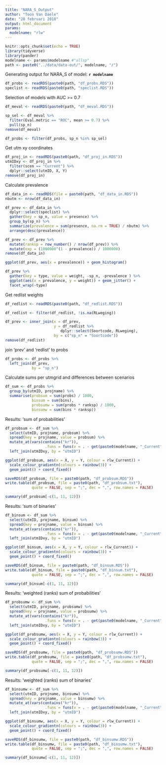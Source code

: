 ```yaml
---
title: "NARA_S_Output"
author: "Toon Van Daele"
date: "28 februari 2018"
output: html_document
params:
  modelname: "rlw"
---
```


```r
knitr::opts_chunk$set(echo = TRUE)
library(tidyverse)
library(pander)
modelname <- params$modelname #"allsp"
path <- paste0("../data/data-out/", modelname, "/")
```

Generating output for NARA_S of model: **`r modelname`**

```r
df_probs <- readRDS(paste0(path, "df_probs.RDS"))
speclist <- readRDS(paste0(path, "speclist.RDS"))
```

Selection of models with AUC >= 0.7

```r
df_meval <- readRDS(paste0(path, "df_meval.RDS"))

sp_sel <- df_meval %>%
  filter(Eval.metric == "ROC", mean >= 0.7) %>%
  pull(sp_n)
remove(df_meval)

df_probs <- filter(df_probs, sp_n %in% sp_sel)
```

Get utm xy coordinates

```r
df_proj_in <- readRDS(paste0(path, "df_proj_in.RDS"))
utmIDxy <- df_proj_in %>%
  filter(scen == "Current") %>%
  dplyr::select(utmID, X, Y)
remove(df_proj_in)
```

Calculate prevalence

```r
df_data_in <- readRDS(file = paste0(path, "df_data_in.RDS"))
nbutm <- nrow(df_data_in)

df_prev <- df_data_in %>%
  dplyr::select(speclist) %>%
  gather(key = sp_n, value = presence) %>%
  group_by(sp_n) %>%
  summarize(prevalence = sum(presence, na.rm = TRUE) / nbutm) %>%
  arrange(desc(prevalence))

df_prev <- df_prev %>%
  mutate(ranksp = row_number() / nrow(df_prev)) %>%
  mutate(exp = (1000000^(1 - prevalence)) / 1000000)
remove(df_data_in)

ggplot(df_prev, aes(x = prevalence)) + geom_histogram()

df_prev %>%
  gather(key = type, value = weight, -sp_n, -prevalence ) %>%
  ggplot(aes(x = prevalence, y = weight)) + geom_jitter() +
  facet_wrap(~type)
```

Get redlist weights

```r
df_redlist <- readRDS(paste0(path, "df_redlist.RDS"))

df_redlist <- filter(df_redlist, !is.na(RLweging))

df_prev <- inner_join(x = df_prev,
                      y = df_redlist %>%
                         dplyr::select(Soortcode, RLweging),
                      by = c("sp_n" = "Soortcode"))
remove(df_redlist)
```

join 'prev' and 'redlist' to probs

```r
df_probs <- df_probs %>%
  left_join(df_prev,
            by = "sp_n")
```


Calculate sums per utmgrid and differences between scenarios

```r
df_sum <- df_probs %>%
  group_by(utmID, projname) %>%
  summarise(probsum = sum(probs) / 1000,
            binsum = sum(bins),
            probsumw = sum(probs * ranksp) / 1000,
            binsumw = sum(bins * ranksp))
```

Results: 'sum of probabilities'

```r
df_probsum <- df_sum %>%
  select(utmID, projname, probsum) %>%
  spread(key = projname, value = probsum) %>%
  mutate_at(vars(contains("kr")),
                  .funs = funs(v = . - get(paste0(modelname, "_Current")))) %>%
  left_join(utmIDxy, by = "utmID")

ggplot(df_probsum, aes(x = X, y = Y, colour = rlw_Current)) +
  scale_colour_gradientn(colours = rainbow(3)) +
  geom_point() + coord_fixed()

saveRDS(df_probsum, file = paste0(path, "df_probsum.RDS"))
write.table(df_probsum, file = paste0(path, "df_probsum.txt"),
            quote = FALSE, sep = ";", dec = ",", row.names = FALSE)

summary(df_probsum[-c(1, 11, 12)])
```

Results: 'sum of binaries'

```r
df_binsum <- df_sum %>%
  select(utmID, projname, binsum) %>%
  spread(key = projname, value = binsum) %>%
  mutate_at(vars(contains("kr")),
                  .funs = funs(v = . - get(paste0(modelname, "_Current")))) %>%
  left_join(utmIDxy, by = "utmID")

ggplot(df_binsum, aes(x = X, y = Y, colour = rlw_Current)) +
  scale_colour_gradientn(colours = rainbow(3)) +
  geom_point() + coord_fixed()

saveRDS(df_binsum, file = paste0(path, "df_binsum.RDS"))
write.table(df_binsum, file = paste0(path, "df_binsum.txt"),
            quote = FALSE, sep = ";", dec = ",", row.names = FALSE)

summary(df_binsum[-c(1, 11, 12)])
```

Results: 'weighted (ranks) sum of probabilities'

```r
df_probsumw <- df_sum %>%
  select(utmID, projname, probsumw) %>%
  spread(key = projname, value = probsumw) %>%
  mutate_at(vars(contains("kr")),
                  .funs = funs(v = . - get(paste0(modelname, "_Current")))) %>%
  left_join(utmIDxy, by = "utmID")

ggplot(df_probsumw, aes(x = X, y = Y, colour = rlw_Current)) +
  scale_colour_gradientn(colours = rainbow(3)) +
  geom_point() + coord_fixed()

saveRDS(df_probsumw, file = paste0(path, "df_probsumw.RDS"))
write.table(df_probsumw, file = paste0(path, "df_probsumw.txt"),
            quote = FALSE, sep = ";", dec = ",", row.names = FALSE)

summary(df_probsumw[-c(1, 11, 12)])
```


Results: 'weighted (ranks) sum of binaries'

```r
df_binsumw <- df_sum %>%
  select(utmID, projname, binsumw) %>%
  spread(key = projname, value = binsumw) %>%
  mutate_at(vars(contains("kr")),
                  .funs = funs(v = . - get(paste0(modelname, "_Current")))) %>%
  left_join(utmIDxy, by = "utmID")

ggplot(df_binsumw, aes(x = X, y = Y, colour = rlw_Current)) +
  scale_colour_gradientn(colours = rainbow(3)) +
  geom_point() + coord_fixed()

saveRDS(df_binsumw, file = paste0(path, "df_binsumw.RDS"))
write.table(df_binsumw, file = paste0(path, "df_binsumw.txt"),
            quote = FALSE, sep = ";", dec = ",", row.names = FALSE)

summary(df_binsumw[-c(1, 11, 12)])
```


